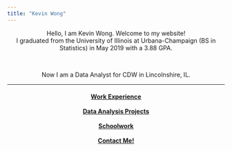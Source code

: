 ```yaml
---
title: "Kevin Wong"
---
```


<style>
body .main-container {
  max-width: 85rem !important;
  <!-- max-width: 900px !important; -->
}
</style>

<center>Hello, I am Kevin Wong. Welcome to my website!</center>

<!--
<center>I am a Statistics student at the University of Illinois at Urbana-Champaign.</center>
-->

<center>I graduated from the University of Illinois at Urbana-Champaign (BS in Statistics) in May 2019 with a 3.88 GPA.</center>


<br>

<!--
<center>I will be graduating from the Univ. of Illinois in May 2019 with an overall GPA of 3.88.</center>
-->

<!--
<center>Now I am a Data Analyst for Compass Mortgage in Warrenville, IL.</center>
-->

<center>Now I am a Data Analyst for CDW in Lincolnshire, IL.</center>

<hr />

<center>
  <h4>
    <a class="swag1">[Work Experience](work.html)</a>
    <br class="mobile-break">
    <br class="mobile-break">
    <a class="swag1">[Data Analysis Projects](data.html)</a>
    <br class="mobile-break">
    <br class="mobile-break">
    <a class="swag1">[Schoolwork](schoolwork.html)</a>
    <br class="mobile-break">
    <br class="mobile-break">
    <a class="swag1">[Contact Me!](contact.html)</a>
  </h4>
</center>



